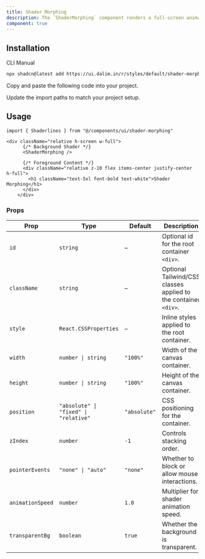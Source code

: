 ```yaml
---
title: Shader Morphing
description: The `ShaderMorphing` component renders a full-screen animated shader effect using **Three.js** and GLSL. It creates a morphing, neon-like gradient background that continuously evolves over time.  
component: true
---
```


<ComponentPreview
  name="shader-morphing-default"
  className="[&_.preview>[data-orientation=vertical]]:sm:max-w-[90%] **:[.preview]:min-h-[630px]"
  description="Full-screen animated shader background using Three.js."
  align="start"
/>

## Installation

<CodeTabs>

<TabsList>
  <TabsTrigger value="cli">CLI</TabsTrigger>
  <TabsTrigger value="manual">Manual</TabsTrigger>
</TabsList>

<TabsContent value="cli">

```bash
npx shadcn@latest add https://ui.dalim.in/r/styles/default/shader-morphing.json

```

</TabsContent> <TabsContent value="manual"> <Steps>

<Step>Copy and paste the following code into your project.</Step>

<ComponentSource name="shader-morphing" title="components/ui/shader-morphing.tsx" />

<Step>Update the import paths to match your project setup.</Step>

</Steps> </TabsContent> </CodeTabs>

## Usage

```tsx  
import { Shaderlines } from "@/components/ui/shader-morphing"
```

```tsx  
<div className="relative h-screen w-full">
      {/* Background Shader */}
      <ShaderMorphing />

      {/* Foreground Content */}
      <div className="relative z-10 flex items-center justify-center h-full">
        <h1 className="text-5xl font-bold text-white">Shader Morphing</h1>
      </div>
    </div>
```
 
### Props

| Prop            | Type                                      | Default     | Description |
|-----------------|-------------------------------------------|-------------|-------------|
| `id`            | `string`                                  | –           | Optional id for the root container `<div>`. |
| `className`     | `string`                                  | –           | Optional Tailwind/CSS classes applied to the container `<div>`. |
| `style`         | `React.CSSProperties`                     | –           | Inline styles applied to the root container. |
| `width`         | `number \| string`                        | `"100%"`    | Width of the canvas container. |
| `height`        | `number \| string`                        | `"100%"`    | Height of the canvas container. |
| `position`      | `"absolute" \| "fixed" \| "relative"`     | `"absolute"`| CSS positioning for the container. |
| `zIndex`        | `number`                                  | `-1`        | Controls stacking order. |
| `pointerEvents` | `"none" \| "auto"`                        | `"none"`    | Whether to block or allow mouse interactions. |
| `animationSpeed`| `number`                                  | `1.0`       | Multiplier for shader animation speed. |
| `transparentBg` | `boolean`                                 | `true`      | Whether the background is transparent. |
